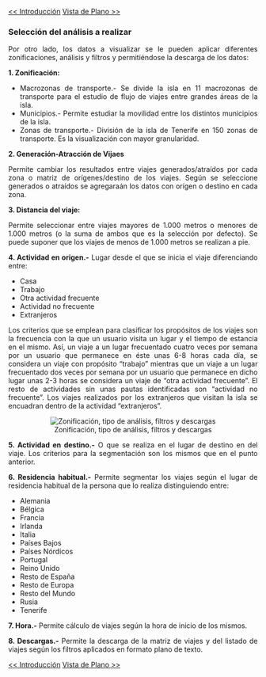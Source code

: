 <style>
body {
text-align: justify}
</style>
[<< Introducción](00_inicio.html)                                                                         [Vista de Plano >> ](02_plano.html) 

### Selección del análisis a realizar

Por otro lado, los datos a visualizar se le pueden aplicar diferentes zonificaciones, análisis y filtros y permitiéndose la descarga de los datos:

**1. Zonificación:**  

  + Macrozonas de transporte.- Se divide la isla en 11 macrozonas de transporte para el estudio de flujo de viajes entre grandes áreas de la isla.  
  + Municipios.- Permite estudiar la movilidad entre los distintos municipios de la isla.  
  + Zonas de transporte.- División de la isla de Tenerife en 150 zonas de transporte. Es la visualización con mayor granularidad. 
  
**2. Generación-Atracción de Vijaes**  

Permite cambiar los resultados entre viajes generados/atraídos por cada zona o matriz de orígenes/destino de los viajes. Según se seleccione generados o atraídos se agregaraán los datos con orígen o destino en cada zona.  

**3. Distancia del viaje:**  

Permite seleccionar entre viajes mayores de 1.000 metros o menores de 1.000 metros (o la suma de ambos que es la selección por defecto). Se puede suponer que los viajes de menos de 1.000 metros se realizan a pie.  

**4. Actividad en origen.-** Lugar desde el que se inicia el viaje diferenciando entre:  

  + Casa  
  + Trabajo  
  + Otra actividad frecuente  
  + Actividad no frecuente  
  + Extranjeros  
  
Los criterios que se emplean para clasificar los propósitos de los viajes son la frecuencia con la que un usuario visita un lugar y el tiempo de estancia en el mismo. Así, un viaje a un lugar frecuentado cuatro veces por semana por un usuario que permanece en éste unas 6-8 horas cada día, se considera un viaje con propósito “trabajo” mientras que un viaje a un lugar frecuentado dos veces por semana por un usuario que permanece en dicho lugar unas 2-3 horas se considera un viaje de “otra actividad frecuente”. El resto de actividades sin unas pautas identificadas son “actividad no frecuente”. Los viajes realizados por los extranjeros que visitan la isla se encuadran dentro de la actividad "extranjeros".  

<center>![Zonificación, tipo de análisis, filtros y descargas](image/filtros.jpg)</center>

**5. Actividad en destino.-** O que se realiza en el lugar de destino en del viaje. Los criterios para la segmentación son los mismos que en el punto anterior.  

**6. Residencia habitual.-** Permite segmentar los viajes según el lugar de residencia habitual de la persona que lo realiza distinguiendo entre:  

  + Alemania  
  + Bélgica  
  + Francia  
  + Irlanda  
  + Italia  
  + Países Bajos  
  + Países Nórdicos  
  + Portugal  
  + Reino Unido  
  + Resto de España  
  + Resto de Europa  
  + Resto del Mundo  
  + Rusia  
  + Tenerife  
  
**7. Hora.-** Permite cálculo de viajes según la hora de inicio de los mismos. 

**8. Descargas.-** Permite la descarga de la matriz de viajes y del listado de viajes según los filtros aplicados en formato plano de texto.  

[<< Introducción](00_inicio.html)                                                                         [Vista de Plano >> ](02_plano.html)  